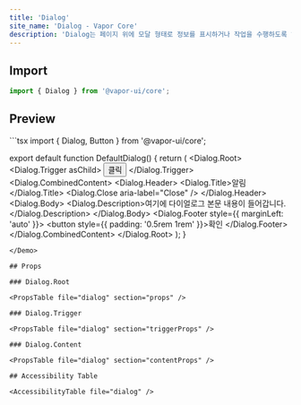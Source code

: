 ```yaml
---
title: 'Dialog'
site_name: 'Dialog - Vapor Core'
description: 'Dialog는 페이지 위에 모달 형태로 정보를 표시하거나 작업을 수행하도록 하는 컴포넌트입니다.'
---
```


## Import

```js
import { Dialog } from '@vapor-ui/core';
```

## Preview

<Demo name="default-dialog">
```tsx
import { Dialog, Button } from '@vapor-ui/core';

export default function DefaultDialog() {
    return (
        <Dialog.Root>
            <Dialog.Trigger asChild>
                <Button>클릭</Button>
            </Dialog.Trigger>
            <Dialog.CombinedContent>
                <Dialog.Header>
                    <Dialog.Title>알림</Dialog.Title>
                    <Dialog.Close aria-label="Close" />
                </Dialog.Header>
                <Dialog.Body>
                    <Dialog.Description>여기에 다이얼로그 본문 내용이 들어갑니다.</Dialog.Description>
                </Dialog.Body>
                <Dialog.Footer style={{ marginLeft: 'auto' }}>
                    <button style={{ padding: '0.5rem 1rem' }}>확인</button>
                </Dialog.Footer>
            </Dialog.CombinedContent>
        </Dialog.Root>
    );
}
```
</Demo>

## Props

### Dialog.Root

<PropsTable file="dialog" section="props" />

### Dialog.Trigger

<PropsTable file="dialog" section="triggerProps" />

### Dialog.Content

<PropsTable file="dialog" section="contentProps" />

## Accessibility Table

<AccessibilityTable file="dialog" />
